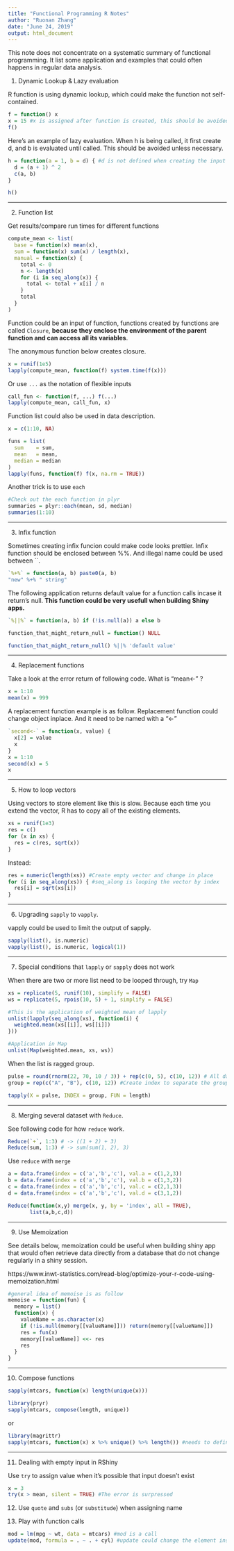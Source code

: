 ```yaml
---
title: "Functional Programming R Notes"
author: "Ruonan Zhang"
date: "June 24, 2019"
output: html_document
---
```


This note does not concentrate on a systematic summary of functional programming. It list some application and examples that could often happens in regular data analysis. 


1. Dynamic Lookup & Lazy evaluation

R function is using dynamic lookup, which could make the function not self-contained.
```r
f = function() x
x = 15 #x is assigned after function is created, this should be avoided.
f()
```

Here's an example of lazy evaluation. When h is being called, it first create d, and b is evaluated until called. This should be avoided unless necessary.
```r
h = function(a = 1, b = d) { #d is not defined when creating the input
  d = (a + 1) ^ 2
  c(a, b)
}

h()
```

---

2. Function list

Get results/compare run times for different functions
```r
compute_mean <- list(
  base = function(x) mean(x),
  sum = function(x) sum(x) / length(x),
  manual = function(x) {
    total <- 0
    n <- length(x)
    for (i in seq_along(x)) {
      total <- total + x[i] / n
    }
    total
  }
)
```
Function could be an input of function, functions created by functions are called `Closure`, **because they enclose the environment of the parent function and can access all its variables**.

The anonymous function below creates closure. 
```r
x = runif(1e5)
lapply(compute_mean, function(f) system.time(f(x)))
```
Or use `...` as the notation of flexible inputs
```r
call_fun <- function(f, ...) f(...)
lapply(compute_mean, call_fun, x)
```

Function list could also be used in data description.

```r
x = c(1:10, NA)

funs = list(
  sum    = sum,
  mean   = mean,
  median = median
)
lapply(funs, function(f) f(x, na.rm = TRUE))
```

Another trick is to use `each`
```r
#Check out the each function in plyr
summaries = plyr::each(mean, sd, median)
summaries(1:10)
```



---

3. Infix function

Sometimes creating infix funcion could make code looks prettier. Infix function should be enclosed between %%. And illegal name could be used between ``.

```r
`%+%` = function(a, b) paste0(a, b)
"new" %+% " string"
```

The following application returns default value for a function calls incase it return's null. **This function could be very usefull when building Shiny apps.**

```r
`%||%` = function(a, b) if (!is.null(a)) a else b

function_that_might_return_null = function() NULL

function_that_might_return_null() %||% 'default value'
```

---

4. Replacement functions

Take a look at the error return of following code. What is "mean<-" ?
```r
x = 1:10
mean(x) = 999
```

A replacement function example is as follow. Replacement function could change object inplace. And it need to be named with a "<-"
```r
`second<-` = function(x, value) {
  x[2] = value
  x
}
x = 1:10
second(x) = 5
x
```

---

5. How to loop vectors

Using vectors to store element like this is slow. Because each time you extend the vector, R has to copy all of the existing elements.
```r
xs = runif(1e3)
res = c()
for (x in xs) {
  res = c(res, sqrt(x))
}
```

Instead:

```r
res = numeric(length(xs)) #Create empty vector and change in place
for (i in seq_along(xs)) { #seq_along is looping the vector by index
  res[i] = sqrt(xs[i])
}
```

---

6. Upgrading `sapply` to `vapply`.

vapply could be used to limit the output of sapply.

```r
sapply(list(), is.numeric)
vapply(list(), is.numeric, logical(1))
```

---

7. Special conditions that `lapply` or `sapply` does not work

When there are two or more list need to be looped through, try `Map`
```r
xs = replicate(5, runif(10), simplify = FALSE)
ws = replicate(5, rpois(10, 5) + 1, simplify = FALSE)

#This is the application of weighted mean of lapply
unlist(lapply(seq_along(xs), function(i) {
  weighted.mean(xs[[i]], ws[[i]])
}))

#Application in Map
unlist(Map(weighted.mean, xs, ws))
```

When the list is ragged group.
```r
pulse = round(rnorm(22, 70, 10 / 3)) + rep(c(0, 5), c(10, 12)) # All data in ragged group
group = rep(c("A", "B"), c(10, 12)) #Create index to separate the group

tapply(X = pulse, INDEX = group, FUN = length)
```

---

8. Merging several dataset with `Reduce`.

See following code for how `reduce` work.
```r
Reduce(`+`, 1:3) # -> ((1 + 2) + 3)
Reduce(sum, 1:3) # -> sum(sum(1, 2), 3)
```

Use `reduce` with `merge`
```r
a = data.frame(index = c('a','b','c'), val.a = c(1,2,3))
b = data.frame(index = c('a','b','c'), val.b = c(1,3,2))
c = data.frame(index = c('a','b','c'), val.c = c(2,1,3))
d = data.frame(index = c('a','b','c'), val.d = c(3,1,2))

Reduce(function(x,y) merge(x, y, by = 'index', all = TRUE), 
       list(a,b,c,d))

```

---

9. Use Memoization

See details below, memoization could be useful when building shiny app that would often retrieve data directly from a database that do not change regularly in a shiny session. 

https://www.inwt-statistics.com/read-blog/optimize-your-r-code-using-memoization.html

```r
#general idea of memoise is as follow
memoise = function(fun) {
  memory = list()
  function(x) {
    valueName = as.character(x)
    if (!is.null(memory[[valueName]])) return(memory[[valueName]])
    res = fun(x)
    memory[[valueName]] <<- res
    res
  }
}
```

---

10. Compose functions
```r
sapply(mtcars, function(x) length(unique(x)))
```

```r
library(pryr)
sapply(mtcars, compose(length, unique))
```
or 

```r
library(magrittr)
sapply(mtcars, function(x) x %>% unique() %>% length()) #needs to define an extra anonymous function
```
---

11. Dealing with empty input in RShiny

Use `try` to assign value when it's possible that input doesn't exist
```r
x = 3
try(x > mean, silent = TRUE) #The error is surpressed
```


12. Use `quote` and `subs` (or `substitude`) when assigning name

13. Play with function calls

```r
mod = lm(mpg ~ wt, data = mtcars) #mod is a call
update(mod, formula = . ~ . + cyl) #update could change the element inside that call
```






